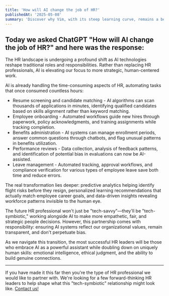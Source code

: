 ```yaml
---
title: 'How will AI change the job of HR?'
publishedAt: '2025-05-08'
summary: 'Discover why Vim, with its steep learning curve, remains a beloved tool among developers for editing code efficiently and effectively.'
---
```


## Today we asked ChatGPT "How will AI change the job of HR?" and here was the response:

The HR landscape is undergoing a profound shift as AI technologies reshape traditional roles and responsibilities. Rather than replacing HR professionals, AI is elevating our focus to more strategic, human-centered work.

AI is already handling the time-consuming aspects of HR, automating tasks that once consumed countless hours:
- Resume screening and candidate matching - AI algorithms can scan thousands of applications in minutes, identifying qualified candidates based on skills alignment rather than keyword matching.
- Employee onboarding - Automated workflows guide new hires through paperwork, policy acknowledgments, and training assignments while tracking completion.
- Benefits administration - AI systems can manage enrollment periods, answer common questions through chatbots, and flag unusual patterns in benefits utilization.
- Performance reviews - Data collection, analysis of feedback patterns, and identification of potential bias in evaluations can now be AI-assisted.
- Leave management - Automated tracking, approval workflows, and compliance verification for various types of employee leave save both time and reduce errors.

The real transformation lies deeper: predictive analytics helping identify flight risks before they resign, personalized learning recommendations that actually match employee career goals, and data-driven insights revealing workforce patterns invisible to the human eye.

The future HR professional won't just be "tech-savvy"—they'll be "tech-symbiotic," working alongside AI to make more empathetic, fair, and strategic people decisions. However, this partnership comes with responsibility: ensuring AI systems reflect our organizational values, remain transparent, and don't perpetuate bias.

As we navigate this transition, the most successful HR leaders will be those who embrace AI as a powerful assistant while doubling down on uniquely human skills: emotional intelligence, ethical judgment, and the ability to build genuine connections.

---

If you have made it this far then you're the type of HR professional we would like to partner with. We're looking for a few forward-thinking HR leaders to help shape what this "tech-symbiotic" relationship might look like. [Contact us!](mailto:support@candor.so)